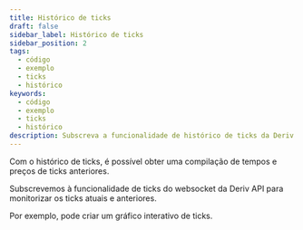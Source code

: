 ```yaml
---
title: Histórico de ticks
draft: false
sidebar_label: Histórico de ticks
sidebar_position: 2
tags:
  - código
  - exemplo
  - ticks
  - histórico
keywords:
  - código
  - exemplo
  - ticks
  - histórico
description: Subscreva a funcionalidade de histórico de ticks da Deriv API para obter tempos e preços de ticks passados. Integre esta funcionalidade na sua aplicação de negociação com este exemplo de API.
---
```



Com o histórico de ticks, é possível obter uma compilação de tempos e preços de ticks anteriores.

<SandboxIframe sandbox={sandboxes.ticks_history} />

<RenderOfficialContents>
<p>Subscrevemos à funcionalidade de ticks do websocket da Deriv API para monitorizar os ticks atuais e anteriores.</p></RenderOfficialContents>

Por exemplo, pode criar um gráfico interativo de ticks.
